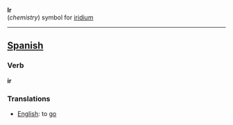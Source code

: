 '''Ir'''<br>(''chemistry'') symbol for [[iridium]]

----

==[[Spanish]]==

=== Verb ===

'''ir'''

===Translations===
*[[English]]: to [[go]]